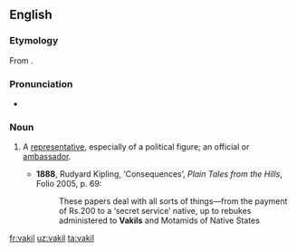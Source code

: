 ==English==

===Etymology===
From {{etyl|ur|en}} {{m|ur|وكيل|tr=wakil}}.

===Pronunciation===
* {{IPA|/vəˈkiːl/|lang=en}}

===Noun===
{{en-noun}}

# {{label|en|India}} A [[representative]], especially of a political figure; an official or [[ambassador]].
#* '''1888''', Rudyard Kipling, ‘Consequences’, ''Plain Tales from the Hills'', Folio 2005, p. 69:
#*: These papers deal with all sorts of things—from the payment of Rs.200 to a ‘secret service’ native, up to rebukes administered to '''Vakils''' and Motamids of Native States

[[fr:vakil]]
[[uz:vakil]]
[[ta:vakil]]
